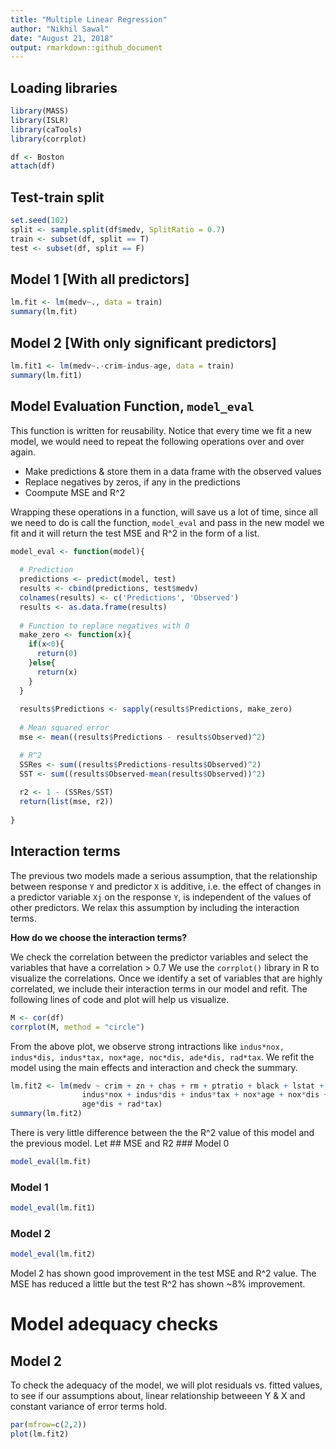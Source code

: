 ```yaml
---
title: "Multiple Linear Regression"
author: "Nikhil Sawal"
date: "August 21, 2018"
output: rmarkdown::github_document
---
```


## Loading libraries
```r
library(MASS)
library(ISLR)
library(caTools)
library(corrplot)

df <- Boston
attach(df)

```

## Test-train split
```r
set.seed(102)
split <- sample.split(df$medv, SplitRatio = 0.7)
train <- subset(df, split == T)
test <- subset(df, split == F)

```

## Model 1 [With all predictors]
```r
lm.fit <- lm(medv~., data = train)
summary(lm.fit)
```

## Model 2 [With only significant predictors]
```r
lm.fit1 <- lm(medv~.-crim-indus-age, data = train)
summary(lm.fit1)
```

## Model Evaluation Function, `model_eval`

This function is written for reusability. Notice that every time we fit a new model, we would need to repeat the following operations over and over again.  

* Make predictions & store them in a data frame with the observed values
* Replace negatives by zeros, if any in the predictions
* Coompute MSE and R^2

Wrapping these operations in a function, will save us a lot of time, since all we need to do is call the function, `model_eval` and pass in the new model we fit and it will return the test MSE and R^2 in the form of a list. 


```r
model_eval <- function(model){
  
  # Prediction
  predictions <- predict(model, test)
  results <- cbind(predictions, test$medv)
  colnames(results) <- c('Predictions', 'Observed')
  results <- as.data.frame(results)
  
  # Function to replace negatives with 0
  make_zero <- function(x){
    if(x<0){
      return(0)
    }else{
      return(x)
    }
  }
  
  results$Predictions <- sapply(results$Predictions, make_zero)
  
  # Mean squared error
  mse <- mean((results$Predictions - results$Observed)^2)

  # R^2
  SSRes <- sum((results$Predictions-results$Observed)^2)
  SST <- sum((results$Observed-mean(results$Observed))^2)
  
  r2 <- 1 - (SSRes/SST) 
  return(list(mse, r2))
  
}

```

## Interaction terms
The previous two models made a serious assumption, that the relationship between response `Y` and predictor `X` is additive, i.e. the effect of changes in a predictor variable `Xj` on the response `Y`, is independent of the values of other predictors. We relax this assumption by including the interaction terms.  

**How do we choose the interaction terms?**  

We check the correlation between the predictor variables and select the variables that have a correlation > 0.7
We use the `corrplot()` library in R to visualize the correlations. Once we identify a set of variables that are highly correlated, we include their interaction terms in our model and refit. The following lines of code and plot will help us visualize.
```r
M <- cor(df)
corrplot(M, method = "circle")
```

From the above plot, we observe strong intractions like `indus*nox, indus*dis, indus*tax, nox*age, noc*dis, ade*dis, rad*tax`. We refit the model using the main effects and interaction and check the summary. 

```r
lm.fit2 <- lm(medv ~ crim + zn + chas + rm + ptratio + black + lstat +
                indus*nox + indus*dis + indus*tax + nox*age + nox*dis + 
                age*dis + rad*tax)
summary(lm.fit2)
```
There is very little difference between the the R^2 value of this model and the previous model. Let
## MSE and R2
### Model 0
```r
model_eval(lm.fit)
```
### Model 1
```r
model_eval(lm.fit1)
```
### Model 2
```r
model_eval(lm.fit2)
```
Model 2 has shown good improvement in the test MSE and R^2 value. The MSE has reduced a little but the test R^2 has shown ~8% improvement. 

# Model adequacy checks
## Model 2

To check the adequacy of the model, we will plot residuals vs. fitted values, to see if our assumptions about, linear relationship betweeen Y & X and constant variance of error terms hold. 
```r
par(mfrow=c(2,2))
plot(lm.fit2)
```

